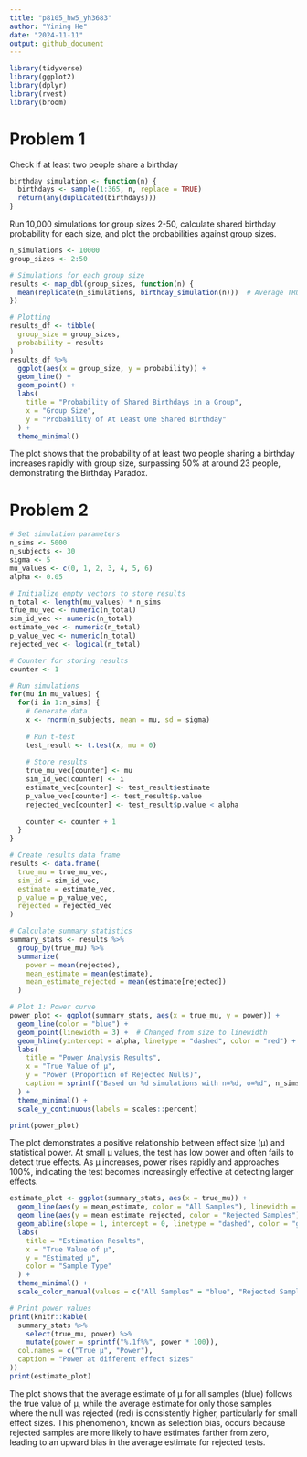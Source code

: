 ```yaml
---
title: "p8105_hw5_yh3683"
author: "Yining He"
date: "2024-11-11"
output: github_document
---
```


```r
library(tidyverse)
library(ggplot2)
library(dplyr)
library(rvest)
library(broom)
```

# Problem 1

Check if at least two people share a birthday
```r
birthday_simulation <- function(n) {
  birthdays <- sample(1:365, n, replace = TRUE) 
  return(any(duplicated(birthdays))) 
}
```


Run 10,000 simulations for group sizes 2-50, calculate shared birthday probability for each size, and plot the probabilities against group sizes.
```r
n_simulations <- 10000
group_sizes <- 2:50

# Simulations for each group size
results <- map_dbl(group_sizes, function(n) {
  mean(replicate(n_simulations, birthday_simulation(n)))  # Average TRUE/FALSE values
})

# Plotting 
results_df <- tibble(
  group_size = group_sizes,
  probability = results
)
results_df %>%
  ggplot(aes(x = group_size, y = probability)) +
  geom_line() +
  geom_point() +
  labs(
    title = "Probability of Shared Birthdays in a Group",
    x = "Group Size",
    y = "Probability of At Least One Shared Birthday"
  ) +
  theme_minimal()
```
The plot shows that the probability of at least two people sharing a birthday increases rapidly with group size, surpassing 50% at around 23 people, demonstrating the Birthday Paradox.

# Problem 2
```r
# Set simulation parameters
n_sims <- 5000
n_subjects <- 30
sigma <- 5
mu_values <- c(0, 1, 2, 3, 4, 5, 6)
alpha <- 0.05

# Initialize empty vectors to store results
n_total <- length(mu_values) * n_sims
true_mu_vec <- numeric(n_total)
sim_id_vec <- numeric(n_total)
estimate_vec <- numeric(n_total)
p_value_vec <- numeric(n_total)
rejected_vec <- logical(n_total)

# Counter for storing results
counter <- 1

# Run simulations
for(mu in mu_values) {
  for(i in 1:n_sims) {
    # Generate data
    x <- rnorm(n_subjects, mean = mu, sd = sigma)
    
    # Run t-test
    test_result <- t.test(x, mu = 0)
    
    # Store results
    true_mu_vec[counter] <- mu
    sim_id_vec[counter] <- i
    estimate_vec[counter] <- test_result$estimate
    p_value_vec[counter] <- test_result$p.value
    rejected_vec[counter] <- test_result$p.value < alpha
    
    counter <- counter + 1
  }
}

# Create results data frame
results <- data.frame(
  true_mu = true_mu_vec,
  sim_id = sim_id_vec,
  estimate = estimate_vec,
  p_value = p_value_vec,
  rejected = rejected_vec
)

# Calculate summary statistics
summary_stats <- results %>%
  group_by(true_mu) %>%
  summarize(
    power = mean(rejected),
    mean_estimate = mean(estimate),
    mean_estimate_rejected = mean(estimate[rejected])
  )
```


```r
# Plot 1: Power curve
power_plot <- ggplot(summary_stats, aes(x = true_mu, y = power)) +
  geom_line(color = "blue") +
  geom_point(linewidth = 3) +  # Changed from size to linewidth
  geom_hline(yintercept = alpha, linetype = "dashed", color = "red") +
  labs(
    title = "Power Analysis Results",
    x = "True Value of μ",
    y = "Power (Proportion of Rejected Nulls)",
    caption = sprintf("Based on %d simulations with n=%d, σ=%d", n_sims, n_subjects, sigma)
  ) +
  theme_minimal() +
  scale_y_continuous(labels = scales::percent)

print(power_plot)
```

The plot demonstrates a positive relationship between effect size (μ) and statistical power. At small μ values, the test has low power and often fails to detect true effects. As μ increases, power rises rapidly and approaches 100%, indicating the test becomes increasingly effective at detecting larger effects.



```r
estimate_plot <- ggplot(summary_stats, aes(x = true_mu)) +
  geom_line(aes(y = mean_estimate, color = "All Samples"), linewidth = 1) +
  geom_line(aes(y = mean_estimate_rejected, color = "Rejected Samples"), linewidth = 1) +
  geom_abline(slope = 1, intercept = 0, linetype = "dashed", color = "gray") +
  labs(
    title = "Estimation Results",
    x = "True Value of μ",
    y = "Estimated μ",
    color = "Sample Type"
  ) +
  theme_minimal() +
  scale_color_manual(values = c("All Samples" = "blue", "Rejected Samples" = "red"))

# Print power values
print(knitr::kable(
  summary_stats %>% 
    select(true_mu, power) %>%
    mutate(power = sprintf("%.1f%%", power * 100)),
  col.names = c("True μ", "Power"),
  caption = "Power at different effect sizes"
))
print(estimate_plot)
```
The plot shows that the average estimate of μ for all samples (blue) follows the true value of μ, while the average estimate for only those samples where the null was rejected (red) is consistently higher, particularly for small effect sizes. This phenomenon, known as selection bias, occurs because rejected samples are more likely to have estimates farther from zero, leading to an upward bias in the average estimate for rejected tests.



